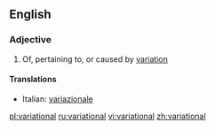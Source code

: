 ==English==

===Adjective===
{{en-adj}}

# Of, pertaining to, or caused by [[variation]]

====Translations====
{{top}}
*Italian: [[variazionale]]
{{mid}}

{{bottom}}

[[pl:variational]]
[[ru:variational]]
[[vi:variational]]
[[zh:variational]]